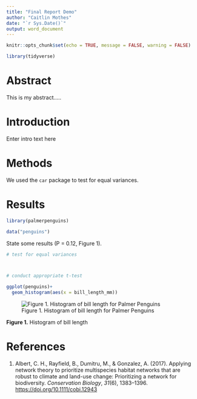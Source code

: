 ```yaml
---
title: "Final Report Demo"
author: "Caitlin Mothes"
date: "`r Sys.Date()`"
output: word_document
---
```


```r
knitr::opts_chunk$set(echo = TRUE, message = FALSE, warning = FALSE)

library(tidyverse)
```

# Abstract

This is my abstract.....

# Introduction

Enter intro text here

# Methods

We used the `car` package to test for equal variances.

# Results

```r
library(palmerpenguins)

data("penguins")
```

State some results (P = 0.12, Figure 1).

```r
# test for equal variances



# conduct appropriate t-test
```

```r
ggplot(penguins)+
  geom_histogram(aes(x = bill_length_mm))
```

![Figure 1. Histogram of bill length for Palmer Penguins](demo_fig.png)

**Figure 1.** Histogram of bill length

# References

1.  Albert, C. H., Rayfield, B., Dumitru, M., & Gonzalez, A. (2017). Applying network theory to prioritize multispecies habitat networks that are robust to climate and land-use change: Prioritizing a network for biodiversity. *Conservation Biology*, *31*(6), 1383--1396. <https://doi.org/10.1111/cobi.12943>
